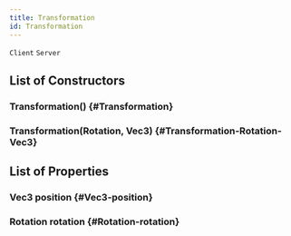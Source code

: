 ```yaml
---
title: Transformation
id: Transformation
---
```

`Client`
`Server`

## List of Constructors

### Transformation() {#Transformation}

### Transformation(Rotation, Vec3) {#Transformation-Rotation-Vec3}

## List of Properties

### Vec3 position {#Vec3-position}

### Rotation rotation {#Rotation-rotation}


